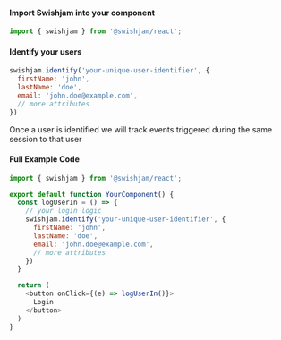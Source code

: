 #### Import Swishjam into your component
        
```javascript
import { swishjam } from '@swishjam/react';
```

#### Identify your users
```javascript Simple Swishjam Import 
swishjam.identify('your-unique-user-identifier', {
  firstName: 'john',
  lastName: 'doe',
  email: 'john.doe@example.com',
  // more attributes
})
```

<Tip>Once a user is identified we will track events triggered during the same session to that user</Tip>

#### Full Example Code

```javascript Standard Swishjam Import 
import { swishjam } from '@swishjam/react';

export default function YourComponent() {
  const logUserIn = () => {
    // your login logic
    swishjam.identify('your-unique-user-identifier', {
      firstName: 'john',
      lastName: 'doe',
      email: 'john.doe@example.com',
      // more attributes
    })
  }

  return (
    <button onClick={(e) => logUserIn()}>
      Login
    </button>        
  )
}
```
